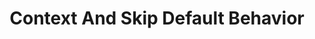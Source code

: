 ---
title: 'Context And Skip Default Behavior'
description: 'Understand how to access and modify the code generation context and skip default behavior in Amplication plugins.'
icon: 'code'
---